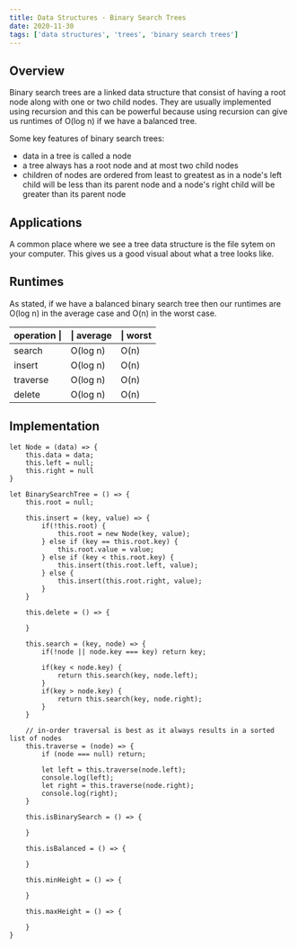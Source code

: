 ```yaml
---
title: Data Structures - Binary Search Trees
date: 2020-11-30
tags: ['data structures', 'trees', 'binary search trees']
---
```



## Overview

Binary search trees are a linked data structure that consist of having a root node along with one or two child nodes. They are usually implemented using recursion and this can be powerful because using recursion can give us runtimes of O(log n)
 if we have a balanced tree. 

Some key features of binary search trees:
- data in a tree is called a node
- a tree always has a root node and at most two child nodes
- children of nodes are ordered from least to greatest as in a node's left child will be less than its parent node and a node's right child will be greater than its parent node

## Applications

A common place where we see a tree data structure is the file sytem on your computer. This gives us a good visual about what a tree looks like.

## Runtimes

As stated, if we have a balanced binary search tree then our runtimes are O(log n) in the average case and O(n) in the worst case.

operation \| |\| average |\| worst
--- | --- | ---
search  	| O(log n) |	O(n) 
insert          | O(log n) |    O(n) 
traverse	| O(log n) |	O(n)
delete		| O(log n) |	O(n)

## Implementation
```
let Node = (data) => {
	this.data = data;
	this.left = null;
	this.right = null
}

let BinarySearchTree = () => {
	this.root = null;

	this.insert = (key, value) => {
		if(!this.root) {
			this.root = new Node(key, value);
		} else if (key == this.root.key) {
			this.root.value = value;
		} else if (key < this.root.key) {
			this.insert(this.root.left, value);
		} else {
			this.insert(this.root.right, value);
		}
	}
	
	this.delete = () => {

	}

	this.search = (key, node) => {
		if(!node || node.key === key) return key;
		
		if(key < node.key) {
			return this.search(key, node.left);
		}
		if(key > node.key) {
			return this.search(key, node.right);
		}
	}

	// in-order traversal is best as it always results in a sorted list of nodes
	this.traverse = (node) => {
		if (node === null) return;

		let left = this.traverse(node.left);
		console.log(left);
		let right = this.traverse(node.right);
		console.log(right);
	}

	this.isBinarySearch = () => {

	}

	this.isBalanced = () => {

	}
	
	this.minHeight = () => {

	}

	this.maxHeight = () => {

	}
}
```


